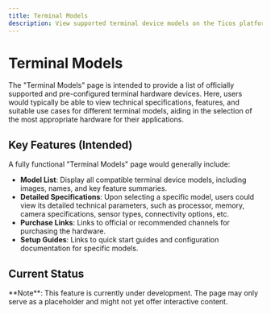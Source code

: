 ```yaml
---
title: Terminal Models
description: View supported terminal device models on the Ticos platform.
---
```


# Terminal Models

The "Terminal Models" page is intended to provide a list of officially supported and pre-configured terminal hardware devices. Here, users would typically be able to view technical specifications, features, and suitable use cases for different terminal models, aiding in the selection of the most appropriate hardware for their applications.

## Key Features (Intended)

A fully functional "Terminal Models" page would generally include:

-   **Model List**: Display all compatible terminal device models, including images, names, and key feature summaries.
-   **Detailed Specifications**: Upon selecting a specific model, users could view its detailed technical parameters, such as processor, memory, camera specifications, sensor types, connectivity options, etc.
-   **Purchase Links**: Links to official or recommended channels for purchasing the hardware.
-   **Setup Guides**: Links to quick start guides and configuration documentation for specific models.

## Current Status

<div class="nx-mt-6 nx-rounded-lg nx-bg-yellow-100 nx-p-4 nx-text-sm nx-text-yellow-900 dark:nx-bg-yellow-500/20 dark:nx-text-yellow-200">
  **Note**: This feature is currently under development. The page may only serve as a placeholder and might not yet offer interactive content.
</div>
